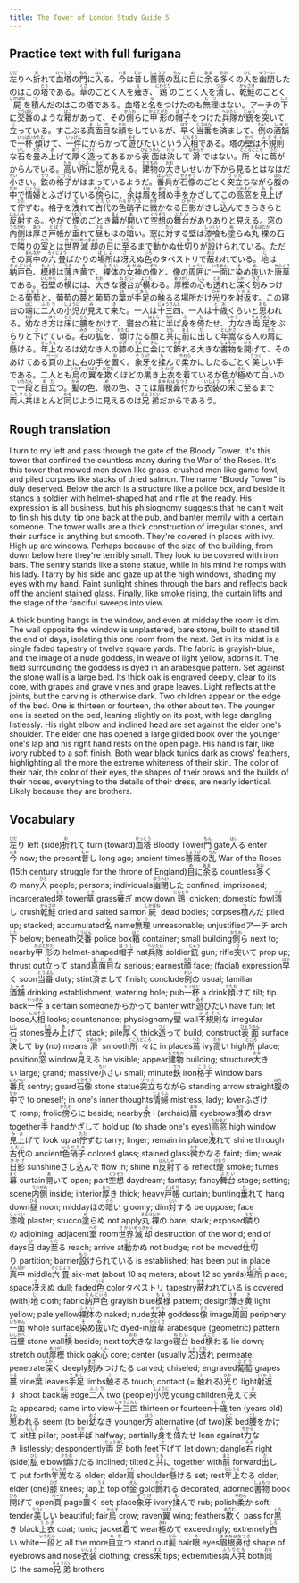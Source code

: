 ```yaml
---
title: The Tower of London Study Guide 5
---
```


## Practice text with full furigana

<p>
<ruby><rb>左</rb><rt>ひだ</rt></ruby>りへ<ruby><rb>折</rb><rt>お</rt></ruby>れて<ruby><rb>血塔</rb><rt>けっとう</rt></ruby>の<ruby><rb>門</rb><rt>もん</rt></ruby>に<ruby><rb>入</rb><rt>はい</rt></ruby>る。<ruby><rb>今</rb><rt>いま</rt></ruby>は<ruby><rb>昔</rb><rt>むか</rt></ruby>し<ruby><rb>薔薇</rb><rt>しょうび</rt></ruby>の<ruby><rb>乱</rb><rt>らん</rt></ruby>に<ruby><rb>目</rb><rt>め</rt></ruby>に<ruby><rb>余</rb><rt>あま</rt></ruby>る<ruby><rb>多</rb><rt>おお</rt></ruby>くの<ruby><rb>人</rb><rt>ひと</rt></ruby>を<ruby><rb>幽閉</rb><rt>ゆうへい</rt></ruby>したのはこの<ruby><rb>塔</rb><rt>とう</rt></ruby>である。<ruby><rb>草</rb><rt>くさ</rt></ruby>のごとく人を<ruby><rb>薙</rb><rt>な</rt></ruby>ぎ、<ruby><rb>鶏</rb><rt>にわとり</rt></ruby>のごとく人を<ruby><rb>潰</rb><rt>つぶ</rt></ruby>し、<ruby><rb>乾鮭</rb><rt>からさけ</rt></ruby>のごとく<ruby><rb>屍</rb><rt>しかばね</rt></ruby>を<ruby><rb>積</rb><rt>つ</rt></ruby>んだのはこの塔である。血塔と<ruby><rb>名</rb><rt>な</rt></ruby>をつけたのも<ruby><rb>無理</rb><rt>むり</rt></ruby>はない。アーチの<ruby><rb>下</rb><rt>した</rt></ruby>に<ruby><rb>交番</rb><rt>こうばん</rt></ruby>のような<ruby><rb>箱</rb><rt>はこ</rt></ruby>があって、その<ruby><rb>側</rb><rt>かたわ</rt></ruby>らに<ruby><rb>甲形</rb><rt>かぶとがた</rt></ruby>の<ruby><rb>帽子</rb><rt>ぼうし</rt></ruby>をつけた<ruby><rb>兵隊</rb><rt>へいたい</rt></ruby>が<ruby><rb>銃</rb><rt>じゅう</rt></ruby>を<ruby><rb>突</rb><rt>つ</rt></ruby>いて<ruby><rb>立</rb><rt>た</rt></ruby>っている。すこぶる<ruby><rb>真面目</rb><rt>まじめ</rt></ruby>な<ruby><rb>顔</rb><rt>かお</rt></ruby>をしているが、<ruby><rb>早</rb><rt>はや</rt></ruby>く<ruby><rb>当番</rb><rt>とうばん</rt></ruby>を<ruby><rb>済</rb><rt>す</rt></ruby>まして、<ruby><rb>例</rb><rt>れい</rt></ruby>の<ruby><rb>酒舗</rb><rt>しゅほ</rt></ruby>で<ruby><rb>一杯</rb><rt>いっぱい</rt></ruby><ruby><rb>傾</rb><rt>かたむ</rt></ruby>けて、<ruby><rb>一件</rb><rt>いっけん</rt></ruby>にからかって<ruby><rb>遊</rb><rt>あそ</rt></ruby>びたいという<ruby><rb>人相</rb><rt>にんそう</rt></ruby>である。塔の<ruby><rb>壁</rb><rt>かべ</rt></ruby>は<ruby><rb>不規則</rb><rt>ふきそく</rt></ruby>な<ruby><rb>石</rb><rt>いし</rt></ruby>を<ruby><rb>畳</rb><rt>たた</rt></ruby>み<ruby><rb>上</rb><rt>あ</rt></ruby>げて<ruby><rb>厚</rb><rt>あつ</rt></ruby>く<ruby><rb>造</rb><rt>つく</rt></ruby>ってあるから<ruby><rb>表面</rb><rt>ひょうめん</rt></ruby>は<ruby><rb>決</rb><rt>けっ</rt></ruby>して<ruby><rb>滑</rb><rt>なめらか</rt></ruby>ではない。<ruby><rb>所々</rb><rt>ところどころ</rt></ruby>に<ruby><rb>蔦</rb><rt>つた</rt></ruby>がからんでいる。<ruby><rb>高</rb><rt>たか</rt></ruby>い<ruby><rb>所</rb><rt>ところ</rt></ruby>に<ruby><rb>窓</rb><rt>まど</rt></ruby>が<ruby><rb>見</rb><rt>み</rt></ruby>える。<ruby><rb>建物</rb><rt>たてもの</rt></ruby>の<ruby><rb>大</rb><rt>おお</rt></ruby>きいせいか下から見るとはなはだ<ruby><rb>小</rb><rt>ちい</rt></ruby>さい。<ruby><rb>鉄</rb><rt>てつ</rt></ruby>の<ruby><rb>格子</rb><rt>こうし</rt></ruby>がはまっているようだ。<ruby><rb>番兵</rb><rt>ばんぺい</rt></ruby>が<ruby><rb>石像</rb><rt>せきぞう</rt></ruby>のごとく<ruby><rb>突立</rb><rt>つった</rt></ruby>ちながら<ruby><rb>腹</rb><rt>はら</rt></ruby>の<ruby><rb>中</rb><rt>なか</rt></ruby>で<ruby><rb>情婦</rb><rt>じょうふ</rt></ruby>とふざけている<ruby><rb>傍</rb><rt>かたわ</rt></ruby>らに、<ruby><rb>余</rb><rt>よ</rt></ruby>は<ruby><rb>眉</rb><rt>まゆ</rt></ruby>を<ruby><rb>攅</rb><rt>あつ</rt></ruby>め<ruby><rb>手</rb><rt>て</rt></ruby>をかざしてこの<ruby><rb>高窓</rb><rt>たかまど</rt></ruby>を<ruby><rb>見上</rb><rt>みあ</rt></ruby>げて<ruby><rb>佇</rb><rt>たた</rt></ruby>ずむ。格子を<ruby><rb>洩</rb><rt>も</rt></ruby>れて<ruby><rb>古代</rb><rt>こだい</rt></ruby>の<ruby><rb>色</rb><rt>いろ</rt></ruby><ruby><rb>硝子</rb><rt>ガラス</rt></ruby>に<ruby><rb>微</rb><rt>かす</rt></ruby>かなる<ruby><rb>日影</rb><rt>ひかげ</rt></ruby>がさし<ruby><rb>込</rb><rt>こ</rt></ruby>んできらきらと<ruby><rb>反射</rb><rt>はんしゃ</rt></ruby>する。やがて<ruby><rb>煙</rb><rt>けむり</rt></ruby>のごとき<ruby><rb>幕</rb><rt>まく</rt></ruby>が<ruby><rb>開</rb><rt>あ</rt></ruby>いて<ruby><rb>空想</rb><rt>くうそう</rt></ruby>の<ruby><rb>舞台</rb><rt>ぶたい</rt></ruby>がありありと見える。窓の<ruby><rb>内側</rb><rt>うちがわ</rt></ruby>は<ruby><rb>厚</rb><rt>あつ</rt></ruby>き<ruby><rb>戸帳</rb><rt>とばり</rt></ruby>が<ruby><rb>垂</rb><rt>た</rt></ruby>れて<ruby><rb>昼</rb><rt>ひる</rt></ruby>もほの<ruby><rb>暗</rb><rt>ぐら</rt></ruby>い。窓に<ruby><rb>対</rb><rt>たい</rt></ruby>する壁は<ruby><rb>漆喰</rb><rt>しっくい</rt></ruby>も<ruby><rb>塗</rb><rt>ぬ</rt></ruby>らぬ<ruby><rb>丸裸</rb><rt>まるはだか</rt></ruby>の石で<ruby><rb>隣</rb><rt>とな</rt></ruby>りの<ruby><rb>室</rb><rt>へや</rt></ruby>とは<ruby><rb>世界</rb><rt>せかい</rt></ruby><ruby><rb>滅却</rb><rt>めっきゃく</rt></ruby>の<ruby><rb>日</rb><rt>ひ</rt></ruby>に<ruby><rb>至</rb><rt>いた</rt></ruby>るまで<ruby><rb>動</rb><rt>うご</rt></ruby>かぬ<ruby><rb>仕切</rb><rt>しき</rt></ruby>りが<ruby><rb>設</rb><rt>もう</rt></ruby>けられている。ただその<ruby><rb>真中</rb><rt>まんなか</rt></ruby>の<ruby><rb>六畳</rb><rt>ろくじょう</rt></ruby>ばかりの<ruby><rb>場所</rb><rt>ばしょ</rt></ruby>は<ruby><rb>冴</rb><rt>さ</rt></ruby>えぬ<ruby><rb>色</rb><rt>いろ</rt></ruby>のタペストリで<ruby><rb>蔽</rb><rt>おお</rt></ruby>われている。<ruby><rb>地</rb><rt>じ</rt></ruby>は<ruby><rb>納戸色</rb><rt>なんどいろ</rt></ruby>、<ruby><rb>模様</rb><rt>もよう</rt></ruby>は<ruby><rb>薄</rb><rt>うす</rt></ruby>き<ruby><rb>黄</rb><rt>き</rt></ruby>で、<ruby><rb>裸体</rb><rt>らたい</rt></ruby>の<ruby><rb>女神</rb><rt>めがみ</rt></ruby>の<ruby><rb>像</rb><rt>ぞう</rt></ruby>と、像の<ruby><rb>周囲</rb><rt>しゅうい</rt></ruby>に<ruby><rb>一面</rb><rt>いちめん</rt></ruby>に<ruby><rb>染</rb><rt>そ</rt></ruby>め<ruby><rb>抜</rb><rt>ぬ</rt></ruby>いた<ruby><rb>唐草</rb><rt>からくさ</rt></ruby>である。<ruby><rb>石壁</rb><rt>いしかべ</rt></ruby>の<ruby><rb>横</rb><rt>よこ</rt></ruby>には、<ruby><rb>大</rb><rt>おお</rt></ruby>きな<ruby><rb>寝台</rb><rt>ねだい</rt></ruby>が<ruby><rb>横</rb><rt>よこた</rt></ruby>わる。<ruby><rb>厚樫</rb><rt>あつがし</rt></ruby>の<ruby><rb>心</rb><rt>しん</rt></ruby>も<ruby><rb>透</rb><rt>とお</rt></ruby>れと<ruby><rb>深</rb><rt>ふか</rt></ruby>く<ruby><rb>刻</rb><rt>きざ</rt></ruby>みつけたる<ruby><rb>葡萄</rb><rt>ぶどう</rt></ruby>と、葡萄の<ruby><rb>蔓</rb><rt>つる</rt></ruby>と葡萄の<ruby><rb>葉</rb><rt>は</rt></ruby>が<ruby><rb>手足</rb><rt>てあし</rt></ruby>の<ruby><rb>触</rb><rt>ふ</rt></ruby>るる場所だけ<ruby><rb>光</rb><rt>ひか</rt></ruby>りを<ruby><rb>射返</rb><rt>いかえ</rt></ruby>す。この寝台の<ruby><rb>端</rb><rt>はじ</rt></ruby>に<ruby><rb>二人</rb><rt>ふたり</rt></ruby>の<ruby><rb>小児</rb><rt>しょうに</rt></ruby>が<ruby><rb>見</rb><rt>み</rt></ruby>えて<ruby><rb>来</rb><rt>き</rt></ruby>た。一人は<ruby><rb>十三四</rb><rt>じゅうさんし</rt></ruby>、一人は<ruby><rb>十歳</rb><rt>とお</rt></ruby>くらいと<ruby><rb>思</rb><rt>おも</rt></ruby>われる。<ruby><rb>幼</rb><rt>おさ</rt></ruby>なき<ruby><rb>方</rb><rt>ほう</rt></ruby>は<ruby><rb>床</rb><rt>とこ</rt></ruby>に<ruby><rb>腰</rb><rt>こし</rt></ruby>をかけて、寝台の<ruby><rb>柱</rb><rt>はしら</rt></ruby>に<ruby><rb>半</rb><rt>なか</rt></ruby>ば<ruby><rb>身</rb><rt>み</rt></ruby>を<ruby><rb>倚</rb><rt>も</rt></ruby>たせ、<ruby><rb>力</rb><rt>ちから</rt></ruby>なき<ruby><rb>両足</rb><rt>りょうあし</rt></ruby>をぶらりと<ruby><rb>下</rb><rt>さ</rt></ruby>げている。<ruby><rb>右</rb><rt>みぎ</rt></ruby>の<ruby><rb>肱</rb><rt>ひじ</rt></ruby>を、<ruby><rb>傾</rb><rt>かたむ</rt></ruby>けたる顔と<ruby><rb>共</rb><rt>とも</rt></ruby>に<ruby><rb>前</rb><rt>まえ</rt></ruby>に<ruby><rb>出</rb><rt>だ</rt></ruby>して<ruby><rb>年嵩</rb><rt>としかさ</rt></ruby>なる人の<ruby><rb>肩</rb><rt>かた</rt></ruby>に<ruby><rb>懸</rb><rt>か</rt></ruby>ける。<ruby><rb>年上</rb><rt>としうえ</rt></ruby>なるは幼なき人の<ruby><rb>膝</rb><rt>ひざ</rt></ruby>の<ruby><rb>上</rb><rt>うえ</rt></ruby>に<ruby><rb>金</rb><rt>きん</rt></ruby>にて<ruby><rb>飾</rb><rt>かざ</rt></ruby>れる大きな<ruby><rb>書物</rb><rt>しょもつ</rt></ruby>を<ruby><rb>開</rb><rt>ひろ</rt></ruby>げて、そのあけてある<ruby><rb>頁</rb><rt>ページ</rt></ruby>の上に右の手を<ruby><rb>置</rb><rt>お</rt></ruby>く。<ruby><rb>象牙</rb><rt>ぞうげ</rt></ruby>を<ruby><rb>揉</rb><rt>も</rt></ruby>んで<ruby><rb>柔</rb><rt>やわら</rt></ruby>かにしたるごとく<ruby><rb>美</rb><rt>うつく</rt></ruby>しい手である。二人とも<ruby><rb>烏</rb><rt>からす</rt></ruby>の<ruby><rb>翼</rb><rt>つばさ</rt></ruby>を<ruby><rb>欺</rb><rt>あざむ</rt></ruby>くほどの<ruby><rb>黒</rb><rt>くろ</rt></ruby>き<ruby><rb>上衣</rb><rt>うわぎ</rt></ruby>を<ruby><rb>着</rb><rt>き</rt></ruby>ているが色が<ruby><rb>極</rb><rt>きわ</rt></ruby>めて<ruby><rb>白</rb><rt>しろ</rt></ruby>いので<ruby><rb>一段</rb><rt>いちだん</rt></ruby>と<ruby><rb>目立</rb><rt>めだ</rt></ruby>つ。<ruby><rb>髪</rb><rt>かみ</rt></ruby>の色、<ruby><rb>眼</rb><rt>め</rt></ruby>の色、さては<ruby><rb>眉根鼻付</rb><rt>まゆねはなつき</rt></ruby>から<ruby><rb>衣装</rb><rt>いしょう</rt></ruby>の<ruby><rb>末</rb><rt>すえ</rt></ruby>に至るまで<ruby><rb>両人共</rb><rt>ふたりとも</rt></ruby>ほとんど<ruby><rb>同</rb><rt>おな</rt></ruby>じように見えるのは<ruby><rb>兄弟</rb><rt>きょうだい</rt></ruby>だからであろう。
</p>


## Rough translation

I turn to my left and pass through the gate of the Bloody Tower. It's this tower that confined the countless many during the War of the Roses. It's this tower that mowed men down like grass, crushed men like game fowl, and piled corpses like stacks of dried salmon. The name "Bloody Tower" is duly deserved. Below the arch is a structure like a police box, and beside it stands a soldier with helmet-shaped hat and rifle at the ready. His expression is all business, but his phisiognomy suggests that he can't wait to finish his duty, tip one back at the pub, and banter merrily with a certain someone. The tower walls are a thick construction of irregular stones, and their surface is anything but smooth. They're covered in places with ivy. High up are windows. Perhaps because of the size of the building, from down below here they're terribly small. They look to be covered with iron bars. The sentry stands like a stone statue, while in his mind he romps with his lady. I tarry by his side and gaze up at the high windows, shading my eyes with my hand. Faint sunlight shines through the bars and reflects back off the ancient stained glass. Finally, like smoke rising, the curtain lifts and the stage of the fanciful sweeps into view.

A thick bunting hangs in the window, and even at midday the room is dim. The wall opposite the window is unplastered, bare stone, built to stand till the end of days, isolating this one room from the next. Set in its midst is a single faded tapestry of twelve square yards. The fabric is grayish-blue, and the image of a nude goddess, in weave of light yellow, adorns it. The field surrounding the goddess is dyed in an arabesque pattern. Set against the stone wall is a large bed. Its thick oak is engraved deeply, clear to its core, with grapes and grave vines and grape leaves. Light reflects at the joints, but the carving is otherwise dark. Two children appear on the edge of the bed. One is thirteen or fourteen, the other about ten. The younger one is seated on the bed, leaning slightly on its post, with legs dangling listlessly. His right elbow and inclined head are set against the elder one's shoulder. The elder one has opened a large gilded book over the younger one's lap and his right hand rests on the open page. His hand is fair, like ivory rubbed to a soft finish. Both wear black tunics dark as crows' feathers, highlighting all the more the extreme whiteness of their skin. The color of their hair, the color of their eyes, the shapes of their brows and the builds of their noses, everything to the details of their dress, are nearly identical. Likely because they are brothers.      


## Vocabulary

<p>
<span class="vocabstudy"><ruby><rb>左</rb><rt>ひだ</rt></ruby>り&nbsp;left (side)</span><span class="vocabstudy"><ruby><rb>折</rb><rt>お</rt></ruby>れて&nbsp;turn (toward)</span><span class="vocabstudy"><ruby><rb>血塔</rb><rt>けっとう</rt></ruby>&nbsp;Bloody Tower</span><span class="vocabstudy"><ruby><rb>門</rb><rt>もん</rt></ruby>&nbsp;gate</span><span class="vocabstudy"><ruby><rb>入</rb><rt>はい</rt></ruby>る&nbsp;enter</span><span class="vocabstudy"><ruby><rb>今</rb><rt>いま</rt></ruby>&nbsp;now; the present</span><span class="vocabstudy"><ruby><rb>昔</rb><rt>むか</rt></ruby>し&nbsp;long ago; ancient times</span><span class="vocabstudy"><ruby><rb>薔薇</rb><rt>しょうび</rt></ruby>の<ruby><rb>乱</rb><rt>らん</rt></ruby>&nbsp;War of the Roses (15th century struggle for the throne of England)</span><span class="vocabstudy"><ruby><rb>目</rb><rt>め</rt></ruby>に<ruby><rb>余</rb><rt>あま</rt></ruby>る&nbsp;countless</span><span class="vocabstudy"><ruby><rb>多</rb><rt>おお</rt></ruby>くの&nbsp;many</span><span class="vocabstudy"><ruby><rb>人</rb><rt>ひと</rt></ruby>&nbsp;people; persons; individuals</span><span class="vocabstudy"><ruby><rb>幽閉</rb><rt>ゆうへい</rt></ruby>した&nbsp;confined; imprisoned; incarcerated</span><span class="vocabstudy"><ruby><rb>塔</rb><rt>とう</rt></ruby>&nbsp;tower</span><span class="vocabstudy"><ruby><rb>草</rb><rt>くさ</rt></ruby>&nbsp;grass</span><span class="vocabstudy"><ruby><rb>薙</rb><rt>な</rt></ruby>ぎ&nbsp;mow down</span><span class="vocabstudy"><ruby><rb>鶏</rb><rt>にわとり</rt></ruby>&nbsp;chicken; domestic fowl</span><span class="vocabstudy"><ruby><rb>潰</rb><rt>つぶ</rt></ruby>し&nbsp;crush</span><span class="vocabstudy"><ruby><rb>乾鮭</rb><rt>からさけ</rt></ruby>&nbsp;dried and salted salmon</span><span class="vocabstudy"><ruby><rb>屍</rb><rt>しかばね</rt></ruby>&nbsp;dead bodies; corpses</span><span class="vocabstudy"><ruby><rb>積</rb><rt>つ</rt></ruby>んだ&nbsp;piled up; stacked; accumulated</span><span class="vocabstudy"><ruby><rb>名</rb><rt>な</rt></ruby>&nbsp;name</span><span class="vocabstudy"><ruby><rb>無理</rb><rt>むり</rt></ruby>&nbsp;unreasonable; unjustified</span><span class="vocabstudy">アーチ&nbsp;arch</span><span class="vocabstudy"><ruby><rb>下</rb><rt>した</rt></ruby>&nbsp;below; beneath</span><span class="vocabstudy"><ruby><rb>交番</rb><rt>こうばん</rt></ruby>&nbsp;police box</span><span class="vocabstudy"><ruby><rb>箱</rb><rt>はこ</rt></ruby>&nbsp;container; small building</span><span class="vocabstudy"><ruby><rb>側</rb><rt>かたわ</rt></ruby>ら&nbsp;next to; nearby</span><span class="vocabstudy"><ruby><rb>甲形</rb><rt>かぶとがた</rt></ruby>の&nbsp;helmet-shaped</span><span class="vocabstudy"><ruby><rb>帽子</rb><rt>ぼうし</rt></ruby>&nbsp;hat</span><span class="vocabstudy"><ruby><rb>兵隊</rb><rt>へいたい</rt></ruby>&nbsp;soldier</span><span class="vocabstudy"><ruby><rb>銃</rb><rt>じゅう</rt></ruby>&nbsp;gun; rifle</span><span class="vocabstudy"><ruby><rb>突</rb><rt>つ</rt></ruby>いて&nbsp;prop up; thrust out</span><span class="vocabstudy"><ruby><rb>立</rb><rt>た</rt></ruby>って&nbsp;stand</span><span class="vocabstudy"><ruby><rb>真面目</rb><rt>まじめ</rt></ruby>な&nbsp;serious; earnest</span><span class="vocabstudy"><ruby><rb>顔</rb><rt>かお</rt></ruby>&nbsp;face; (facial) expression</span><span class="vocabstudy"><ruby><rb>早</rb><rt>はや</rt></ruby>く&nbsp;soon</span><span class="vocabstudy"><ruby><rb>当番</rb><rt>とうばん</rt></ruby>&nbsp;duty; stint</span><span class="vocabstudy"><ruby><rb>済</rb><rt>す</rt></ruby>まして&nbsp;finish; conclude</span><span class="vocabstudy"><ruby><rb>例</rb><rt>れい</rt></ruby>の&nbsp;usual; familiar</span><span class="vocabstudy"><ruby><rb>酒舗</rb><rt>しゅほ</rt></ruby>&nbsp;drinking establishment; watering hole; pub</span><span class="vocabstudy"><ruby><rb>一杯</rb><rt>いっぱい</rt></ruby>&nbsp;a drink</span><span class="vocabstudy"><ruby><rb>傾</rb><rt>かたむ</rt></ruby>けて&nbsp;tilt; tip back</span><span class="vocabstudy"><ruby><rb>一件</rb><rt>いっけん</rt></ruby>&nbsp;a certain someone</span><span class="vocabstudy">からかって&nbsp;banter with</span><span class="vocabstudy"><ruby><rb>遊</rb><rt>あそ</rt></ruby>びたい&nbsp;have fun; let loose</span><span class="vocabstudy"><ruby><rb>人相</rb><rt>にんそう</rt></ruby>&nbsp;looks; countenance; physiognomy</span><span class="vocabstudy"><ruby><rb>壁</rb><rt>かべ</rt></ruby>&nbsp;wall</span><span class="vocabstudy"><ruby><rb>不規則</rb><rt>ふきそく</rt></ruby>な&nbsp;irregular</span><span class="vocabstudy"><ruby><rb>石</rb><rt>いし</rt></ruby>&nbsp;stones</span><span class="vocabstudy"><ruby><rb>畳</rb><rt>たた</rt></ruby>み<ruby><rb>上</rb><rt>あ</rt></ruby>げて&nbsp;stack; pile</span><span class="vocabstudy"><ruby><rb>厚</rb><rt>あつ</rt></ruby>く&nbsp;thick</span><span class="vocabstudy"><ruby><rb>造</rb><rt>つく</rt></ruby>って&nbsp;build; construct</span><span class="vocabstudy"><ruby><rb>表面</rb><rt>ひょうめん</rt></ruby>&nbsp;surface</span><span class="vocabstudy"><ruby><rb>決</rb><rt>けっ</rt></ruby>して&nbsp;by (no) means</span><span class="vocabstudy"><ruby><rb>滑</rb><rt>なめらか</rt></ruby>&nbsp;smooth</span><span class="vocabstudy"><ruby><rb>所々</rb><rt>ところどころ</rt></ruby>に&nbsp;in places</span><span class="vocabstudy"><ruby><rb>蔦</rb><rt>つた</rt></ruby>&nbsp;ivy</span><span class="vocabstudy"><ruby><rb>高</rb><rt>たか</rt></ruby>い&nbsp;high</span><span class="vocabstudy"><ruby><rb>所</rb><rt>ところ</rt></ruby>&nbsp;place; position</span><span class="vocabstudy"><ruby><rb>窓</rb><rt>まど</rt></ruby>&nbsp;window</span><span class="vocabstudy"><ruby><rb>見</rb><rt>み</rt></ruby>える&nbsp;be visible; appear</span><span class="vocabstudy"><ruby><rb>建物</rb><rt>たてもの</rt></ruby>&nbsp;building; structure</span><span class="vocabstudy"><ruby><rb>大</rb><rt>おお</rt></ruby>きい&nbsp;large; grand; massive</span><span class="vocabstudy"><ruby><rb>小</rb><rt>ちい</rt></ruby>さい&nbsp;small; minute</span><span class="vocabstudy"><ruby><rb>鉄</rb><rt>てつ</rt></ruby>&nbsp;iron</span><span class="vocabstudy"><ruby><rb>格子</rb><rt>こうし</rt></ruby>&nbsp;window bars</span><span class="vocabstudy"><ruby><rb>番兵</rb><rt>ばんぺい</rt></ruby>&nbsp;sentry; guard</span><span class="vocabstudy"><ruby><rb>石像</rb><rt>せきぞう</rt></ruby>&nbsp;stone statue</span><span class="vocabstudy"><ruby><rb>突立</rb><rt>つった</rt></ruby>ちながら&nbsp;standing arrow straight</span><span class="vocabstudy"><ruby><rb>腹</rb><rt>はら</rt></ruby>の<ruby><rb>中</rb><rt>なか</rt></ruby>で&nbsp;to oneself; in one's inner thoughts</span><span class="vocabstudy"><ruby><rb>情婦</rb><rt>じょうふ</rt></ruby>&nbsp;mistress; lady; lover</span><span class="vocabstudy">ふざけて&nbsp;romp; frolic</span><span class="vocabstudy"><ruby><rb>傍</rb><rt>かたわ</rt></ruby>らに&nbsp;beside; nearby</span><span class="vocabstudy"><ruby><rb>余</rb><rt>よ</rt></ruby>&nbsp;I (archaic)</span><span class="vocabstudy"><ruby><rb>眉</rb><rt>まゆ</rt></ruby>&nbsp;eyebrows</span><span class="vocabstudy"><ruby><rb>攅</rb><rt>あつ</rt></ruby>め&nbsp;draw together</span><span class="vocabstudy"><ruby><rb>手</rb><rt>て</rt></ruby>&nbsp;hand</span><span class="vocabstudy">かざして&nbsp;hold up (to shade one's eyes)</span><span class="vocabstudy"><ruby><rb>高窓</rb><rt>たかまど</rt></ruby>&nbsp;high window</span><span class="vocabstudy"><ruby><rb>見上</rb><rt>みあ</rt></ruby>げて&nbsp;look up at</span><span class="vocabstudy"><ruby><rb>佇</rb><rt>たた</rt></ruby>ずむ&nbsp;tarry; linger; remain in place</span><span class="vocabstudy"><ruby><rb>洩</rb><rt>も</rt></ruby>れて&nbsp;shine through</span><span class="vocabstudy"><ruby><rb>古代</rb><rt>こだい</rt></ruby>の&nbsp;ancient</span><span class="vocabstudy"><ruby><rb>色</rb><rt>いろ</rt></ruby><ruby><rb>硝子</rb><rt>ガラス</rt></ruby>&nbsp;colored glass; stained glass</span><span class="vocabstudy"><ruby><rb>微</rb><rt>かす</rt></ruby>かなる&nbsp;faint; dim; weak</span><span class="vocabstudy"><ruby><rb>日影</rb><rt>ひかげ</rt></ruby>&nbsp;sunshine</span><span class="vocabstudy">さし<ruby><rb>込</rb><rt>こ</rt></ruby>んで&nbsp;flow in; shine in</span><span class="vocabstudy"><ruby><rb>反射</rb><rt>はんしゃ</rt></ruby>する&nbsp;reflect</span><span class="vocabstudy"><ruby><rb>煙</rb><rt>けむり</rt></ruby>&nbsp;smoke; fumes</span><span class="vocabstudy"><ruby><rb>幕</rb><rt>まく</rt></ruby>&nbsp;curtain</span><span class="vocabstudy"><ruby><rb>開</rb><rt>あ</rt></ruby>いて&nbsp;open; part</span><span class="vocabstudy"><ruby><rb>空想</rb><rt>くうそう</rt></ruby>&nbsp;daydream; fantasy; fancy</span><span class="vocabstudy"><ruby><rb>舞台</rb><rt>ぶたい</rt></ruby>&nbsp;stage; setting; scene</span><span class="vocabstudy"><ruby><rb>内側</rb><rt>うちがわ</rt></ruby>&nbsp;inside; interior</span><span class="vocabstudy"><ruby><rb>厚</rb><rt>あつ</rt></ruby>き&nbsp;thick; heavy</span><span class="vocabstudy"><ruby><rb>戸帳</rb><rt>とばり</rt></ruby>&nbsp;curtain; bunting</span><span class="vocabstudy"><ruby><rb>垂</rb><rt>た</rt></ruby>れて&nbsp;hang down</span><span class="vocabstudy"><ruby><rb>昼</rb><rt>ひる</rt></ruby>&nbsp;noon; midday</span><span class="vocabstudy">ほの<ruby><rb>暗</rb><rt>ぐら</rt></ruby>い&nbsp;gloomy; dim</span><span class="vocabstudy"><ruby><rb>対</rb><rt>たい</rt></ruby>する&nbsp;be oppose; face</span><span class="vocabstudy"><ruby><rb>漆喰</rb><rt>しっくい</rt></ruby>&nbsp;plaster; stucco</span><span class="vocabstudy"><ruby><rb>塗</rb><rt>ぬ</rt></ruby>らぬ&nbsp;not apply</span><span class="vocabstudy"><ruby><rb>丸裸</rb><rt>まるはだか</rt></ruby>の&nbsp;bare; stark; exposed</span><span class="vocabstudy"><ruby><rb>隣</rb><rt>とな</rt></ruby>りの&nbsp;adjoining; adjacent</span><span class="vocabstudy"><ruby><rb>室</rb><rt>へや</rt></ruby>&nbsp;room</span><span class="vocabstudy"><ruby><rb>世界</rb><rt>せかい</rt></ruby><ruby><rb>滅却</rb><rt>めっきゃく</rt></ruby>&nbsp;destruction of the world; end of days</span><span class="vocabstudy"><ruby><rb>日</rb><rt>ひ</rt></ruby>&nbsp;day</span><span class="vocabstudy"><ruby><rb>至</rb><rt>いた</rt></ruby>る&nbsp;reach; arrive at</span><span class="vocabstudy"><ruby><rb>動</rb><rt>うご</rt></ruby>かぬ&nbsp;not budge; not be moved</span><span class="vocabstudy"><ruby><rb>仕切</rb><rt>しき</rt></ruby>り&nbsp;partition; barrier</span><span class="vocabstudy"><ruby><rb>設</rb><rt>もう</rt></ruby>けられている&nbsp;is established; has been put in place</span><span class="vocabstudy"><ruby><rb>真中</rb><rt>まんなか</rt></ruby>&nbsp;middle</span><span class="vocabstudy"><ruby><rb>六畳</rb><rt>ろくじょう</rt></ruby>&nbsp;six-mat (about 10 sq meters; about 12 sq yards)</span><span class="vocabstudy"><ruby><rb>場所</rb><rt>ばしょ</rt></ruby>&nbsp;place; space</span><span class="vocabstudy"><ruby><rb>冴</rb><rt>さ</rt></ruby>えぬ&nbsp;dull; faded</span><span class="vocabstudy"><ruby><rb>色</rb><rt>いろ</rt></ruby>&nbsp;color</span><span class="vocabstudy">タペストリ&nbsp;tapestry</span><span class="vocabstudy"><ruby><rb>蔽</rb><rt>おお</rt></ruby>われている&nbsp;is covered (with)</span><span class="vocabstudy"><ruby><rb>地</rb><rt>じ</rt></ruby>&nbsp;cloth; fabric</span><span class="vocabstudy"><ruby><rb>納戸色</rb><rt>なんどいろ</rt></ruby>&nbsp;grayish blue</span><span class="vocabstudy"><ruby><rb>模様</rb><rt>もよう</rt></ruby>&nbsp;pattern; design</span><span class="vocabstudy"><ruby><rb>薄</rb><rt>うす</rt></ruby>き<ruby><rb>黄</rb><rt>き</rt></ruby>&nbsp;light yellow; pale yellow</span><span class="vocabstudy"><ruby><rb>裸体</rb><rt>らたい</rt></ruby>の&nbsp;naked; nude</span><span class="vocabstudy"><ruby><rb>女神</rb><rt>めがみ</rt></ruby>&nbsp;goddess</span><span class="vocabstudy"><ruby><rb>像</rb><rt>ぞう</rt></ruby>&nbsp;image</span><span class="vocabstudy"><ruby><rb>周囲</rb><rt>しゅうい</rt></ruby>&nbsp;periphery</span><span class="vocabstudy"><ruby><rb>一面</rb><rt>いちめん</rt></ruby>&nbsp;whole surface</span><span class="vocabstudy"><ruby><rb>染</rb><rt>そ</rt></ruby>め<ruby><rb>抜</rb><rt>ぬ</rt></ruby>いた&nbsp;dyed-in</span><span class="vocabstudy"><ruby><rb>唐草</rb><rt>からくさ</rt></ruby>&nbsp;arabesque (geometric) pattern</span><span class="vocabstudy"><ruby><rb>石壁</rb><rt>いしかべ</rt></ruby>&nbsp;stone wall</span><span class="vocabstudy"><ruby><rb>横</rb><rt>よこ</rt></ruby>&nbsp;beside; next to</span><span class="vocabstudy"><ruby><rb>大</rb><rt>おお</rt></ruby>きな&nbsp;large</span><span class="vocabstudy"><ruby><rb>寝台</rb><rt>ねだい</rt></ruby>&nbsp;bed</span><span class="vocabstudy"><ruby><rb>横</rb><rt>よこた</rt></ruby>わる&nbsp;lie down; stretch out</span><span class="vocabstudy"><ruby><rb>厚樫</rb><rt>あつがし</rt></ruby>&nbsp;thick oak</span><span class="vocabstudy"><ruby><rb>心</rb><rt>しん</rt></ruby>&nbsp;core; center (usually <ruby><rb>芯</rb><rt>しん</rt></ruby>)</span><span class="vocabstudy"><ruby><rb>透</rb><rt>とお</rt></ruby>れ&nbsp;permeate; penetrate</span><span class="vocabstudy"><ruby><rb>深</rb><rt>ふか</rt></ruby>く&nbsp;deeply</span><span class="vocabstudy"><ruby><rb>刻</rb><rt>きざ</rt></ruby>みつけたる&nbsp;carved; chiseled; engraved</span><span class="vocabstudy"><ruby><rb>葡萄</rb><rt>ぶどう</rt></ruby>&nbsp;grapes</span><span class="vocabstudy"><ruby><rb>蔓</rb><rt>つる</rt></ruby>&nbsp;vine</span><span class="vocabstudy"><ruby><rb>葉</rb><rt>は</rt></ruby>&nbsp;leaves</span><span class="vocabstudy"><ruby><rb>手足</rb><rt>てあし</rt></ruby>&nbsp;limbs</span><span class="vocabstudy"><ruby><rb>触</rb><rt>ふ</rt></ruby>るる&nbsp;touch; contact (= <ruby><rb>触</rb><rt>ふ</rt></ruby>れる)</span><span class="vocabstudy"><ruby><rb>光</rb><rt>ひか</rt></ruby>り&nbsp;light</span><span class="vocabstudy"><ruby><rb>射返</rb><rt>いかえ</rt></ruby>す&nbsp;shoot back</span><span class="vocabstudy"><ruby><rb>端</rb><rt>はじ</rt></ruby>&nbsp;edge</span><span class="vocabstudy"><ruby><rb>二人</rb><rt>ふたり</rt></ruby>&nbsp;two (people)</span><span class="vocabstudy"><ruby><rb>小児</rb><rt>しょうに</rt></ruby>&nbsp;young children</span><span class="vocabstudy"><ruby><rb>見</rb><rt>み</rt></ruby>えて<ruby><rb>来</rb><rt>き</rt></ruby>た&nbsp;appeared; came into view</span><span class="vocabstudy"><ruby><rb>十三四</rb><rt>じゅうさんし</rt></ruby>&nbsp;thirteen or fourteen</span><span class="vocabstudy"><ruby><rb>十歳</rb><rt>とお</rt></ruby>&nbsp;ten (years old)</span><span class="vocabstudy"><ruby><rb>思</rb><rt>おも</rt></ruby>われる&nbsp;seem (to be)</span><span class="vocabstudy"><ruby><rb>幼</rb><rt>おさ</rt></ruby>なき&nbsp;younger</span><span class="vocabstudy"><ruby><rb>方</rb><rt>ほう</rt></ruby>&nbsp;alternative (of two)</span><span class="vocabstudy"><ruby><rb>床</rb><rt>とこ</rt></ruby>&nbsp;bed</span><span class="vocabstudy"><ruby><rb>腰</rb><rt>こし</rt></ruby>をかけて&nbsp;sit</span><span class="vocabstudy"><ruby><rb>柱</rb><rt>はしら</rt></ruby>&nbsp;pillar; post</span><span class="vocabstudy"><ruby><rb>半</rb><rt>なか</rt></ruby>ば&nbsp;halfway; partially</span><span class="vocabstudy"><ruby><rb>身</rb><rt>み</rt></ruby>を<ruby><rb>倚</rb><rt>も</rt></ruby>たせ&nbsp;lean against</span><span class="vocabstudy"><ruby><rb>力</rb><rt>ちから</rt></ruby>なき&nbsp;listlessly; despondently</span><span class="vocabstudy"><ruby><rb>両足</rb><rt>りょうあし</rt></ruby>&nbsp;both feet</span><span class="vocabstudy"><ruby><rb>下</rb><rt>さ</rt></ruby>げて&nbsp;let down; dangle</span><span class="vocabstudy"><ruby><rb>右</rb><rt>みぎ</rt></ruby>&nbsp;right (side)</span><span class="vocabstudy"><ruby><rb>肱</rb><rt>ひじ</rt></ruby>&nbsp;elbow</span><span class="vocabstudy"><ruby><rb>傾</rb><rt>かたむ</rt></ruby>けたる&nbsp;inclined; tilted</span><span class="vocabstudy">と<ruby><rb>共</rb><rt>とも</rt></ruby>に&nbsp;together with</span><span class="vocabstudy"><ruby><rb>前</rb><rt>まえ</rt></ruby>&nbsp;forward</span><span class="vocabstudy"><ruby><rb>出</rb><rt>だ</rt></ruby>して&nbsp;put forth</span><span class="vocabstudy"><ruby><rb>年嵩</rb><rt>としかさ</rt></ruby>なる&nbsp;older; elder</span><span class="vocabstudy"><ruby><rb>肩</rb><rt>かた</rt></ruby>&nbsp;shoulder</span><span class="vocabstudy"><ruby><rb>懸</rb><rt>か</rt></ruby>ける&nbsp;set; rest</span><span class="vocabstudy"><ruby><rb>年上</rb><rt>としうえ</rt></ruby>なる&nbsp;older; elder (one)</span><span class="vocabstudy"><ruby><rb>膝</rb><rt>ひざ</rt></ruby>&nbsp;knees; lap</span><span class="vocabstudy"><ruby><rb>上</rb><rt>うえ</rt></ruby>&nbsp;top of</span><span class="vocabstudy"><ruby><rb>金</rb><rt>きん</rt></ruby>&nbsp;gold</span><span class="vocabstudy"><ruby><rb>飾</rb><rt>かざ</rt></ruby>れる&nbsp;decorated; adorned</span><span class="vocabstudy"><ruby><rb>書物</rb><rt>しょもつ</rt></ruby>&nbsp;book</span><span class="vocabstudy"><ruby><rb>開</rb><rt>ひろ</rt></ruby>げて&nbsp;open</span><span class="vocabstudy"><ruby><rb>頁</rb><rt>ページ</rt></ruby>&nbsp;page</span><span class="vocabstudy"><ruby><rb>置</rb><rt>お</rt></ruby>く&nbsp;set; place</span><span class="vocabstudy"><ruby><rb>象牙</rb><rt>ぞうげ</rt></ruby>&nbsp;ivory</span><span class="vocabstudy"><ruby><rb>揉</rb><rt>も</rt></ruby>んで&nbsp;rub; polish</span><span class="vocabstudy"><ruby><rb>柔</rb><rt>やわら</rt></ruby>か&nbsp;soft; tender</span><span class="vocabstudy"><ruby><rb>美</rb><rt>うつく</rt></ruby>しい&nbsp;beautiful; fair</span><span class="vocabstudy"><ruby><rb>烏</rb><rt>からす</rt></ruby>&nbsp;crow; raven</span><span class="vocabstudy"><ruby><rb>翼</rb><rt>つばさ</rt></ruby>&nbsp;wing; feathers</span><span class="vocabstudy"><ruby><rb>欺</rb><rt>あざむ</rt></ruby>く&nbsp;pass for</span><span class="vocabstudy"><ruby><rb>黒</rb><rt>くろ</rt></ruby>き&nbsp;black</span><span class="vocabstudy"><ruby><rb>上衣</rb><rt>うわぎ</rt></ruby>&nbsp;coat; tunic; jacket</span><span class="vocabstudy"><ruby><rb>着</rb><rt>き</rt></ruby>て&nbsp;wear</span><span class="vocabstudy"><ruby><rb>極</rb><rt>きわ</rt></ruby>めて&nbsp;exceedingly; extremely</span><span class="vocabstudy"><ruby><rb>白</rb><rt>しろ</rt></ruby>い&nbsp;white</span><span class="vocabstudy"><ruby><rb>一段</rb><rt>いちだん</rt></ruby>と&nbsp;all the more</span><span class="vocabstudy"><ruby><rb>目立</rb><rt>めだ</rt></ruby>つ&nbsp;stand out</span><span class="vocabstudy"><ruby><rb>髪</rb><rt>かみ</rt></ruby>&nbsp;hair</span><span class="vocabstudy"><ruby><rb>眼</rb><rt>め</rt></ruby>&nbsp;eyes</span><span class="vocabstudy"><ruby><rb>眉根鼻付</rb><rt>まゆねはなつき</rt></ruby>&nbsp;shape of eyebrows and nose</span><span class="vocabstudy"><ruby><rb>衣装</rb><rt>いしょう</rt></ruby>&nbsp;clothing; dress</span><span class="vocabstudy"><ruby><rb>末</rb><rt>すえ</rt></ruby>&nbsp;tips; extremities</span><span class="vocabstudy"><ruby><rb>両人共</rb><rt>ふたりとも</rt></ruby>&nbsp;both</span><span class="vocabstudy"><ruby><rb>同</rb><rt>おな</rt></ruby>じ&nbsp;the same</span><span class="vocabstudy"><ruby><rb>兄弟</rb><rt>きょうだい</rt></ruby>&nbsp;brothers</span>
</p>
